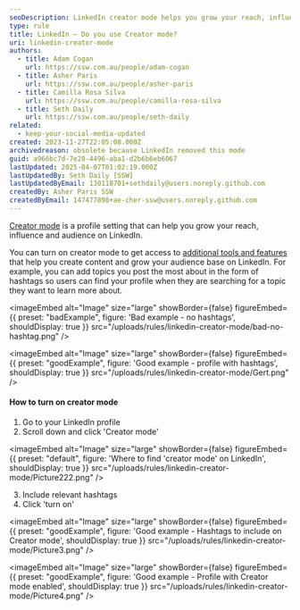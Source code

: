 ```yaml
---
seoDescription: LinkedIn creator mode helps you grow your reach, influence, and audience by providing additional tools and features to create engaging content.
type: rule
title: LinkedIn – Do you use Creator mode?
uri: linkedin-creator-mode
authors:
  - title: Adam Cogan
    url: https://ssw.com.au/people/adam-cogan
  - title: Asher Paris
    url: https://ssw.com.au/people/asher-paris
  - title: Camilla Rosa Silva
    url: https://ssw.com.au/people/camilla-rosa-silva
  - title: Seth Daily
    url: https://ssw.com.au/people/seth-daily
related:
  - keep-your-social-media-updated
created: 2023-11-27T22:05:08.000Z
archivedreason: obsolete because LinkedIn removed this mode
guid: a966bc7d-7e28-4496-aba1-d2b6b6eb6067
lastUpdated: 2025-04-07T01:02:19.000Z
lastUpdatedBy: Seth Daily [SSW]
lastUpdatedByEmail: 130118701+sethdaily@users.noreply.github.com
createdBy: Asher Paris SSW
createdByEmail: 147477898+ae-cher-ssw@users.noreply.github.com
---
```


[Creator mode](https://www.linkedin.com/help/linkedin/answer/a522537) is a profile setting that can help you grow your reach, influence and audience on LinkedIn.

You can turn on creator mode to get access to [additional tools and features](https://www.linkedin.com/help/linkedin/answer/a529748) that help you create content and grow your audience base on LinkedIn.
For example, you can add topics you post the most about in the form of hashtags so users can find your profile when they are searching for a topic they want to learn more about.

<imageEmbed
  alt="Image"
  size="large"
  showBorder={false}
  figureEmbed={{
    preset: "badExample",
    figure: 'Bad example - no hashtags',
    shouldDisplay: true
  }}
  src="/uploads/rules/linkedin-creator-mode/bad-no-hashtag.png"
/>

<imageEmbed
  alt="Image"
  size="large"
  showBorder={false}
  figureEmbed={{
    preset: "goodExample",
    figure: 'Good example - profile with hashtags',
    shouldDisplay: true
  }}
  src="/uploads/rules/linkedin-creator-mode/Gert.png"
/>

#### **How to turn on creator mode**

1. Go to your LinkedIn profile
2. Scroll down and click 'Creator mode'


<imageEmbed
  alt="Image"
  size="large"
  showBorder={false}
  figureEmbed={{
    preset: "default",
    figure: 'Where to find \'creator mode\' on LinkedIn',
    shouldDisplay: true
  }}
  src="/uploads/rules/linkedin-creator-mode/Picture222.png"
/>

3. Include relevant hashtags
4. Click 'turn on'

<imageEmbed
  alt="Image"
  size="large"
  showBorder={false}
  figureEmbed={{
    preset: "goodExample",
    figure: 'Good example - Hashtags to include on Creator mode',
    shouldDisplay: true
  }}
  src="/uploads/rules/linkedin-creator-mode/Picture3.png"
/>

<imageEmbed
  alt="Image"
  size="large"
  showBorder={false}
  figureEmbed={{
    preset: "goodExample",
    figure: 'Good example - Profile with Creator mode enabled',
    shouldDisplay: true
  }}
  src="/uploads/rules/linkedin-creator-mode/Picture4.png"
/>
